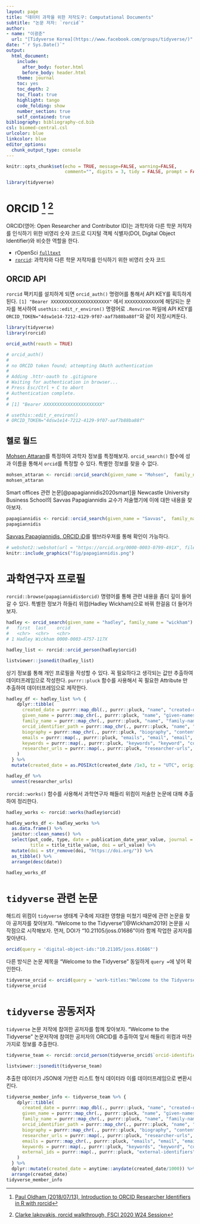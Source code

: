 ```yaml
---
layout: page
title: "데이터 과학을 위한 저작도구: Computational Documents"
subtitle: "논문 저자: `rorcid`"
author:
- name: "이광춘"
  url: "[Tidyverse Korea](https://www.facebook.com/groups/tidyverse/)"
date: "`r Sys.Date()`"
output:
  html_document: 
    include:
      after_body: footer.html
      before_body: header.html
    theme: journal
    toc: yes
    toc_depth: 2
    toc_float: true
    highlight: tango
    code_folding: show
    number_section: true
    self_contained: true
bibliography: bibliography-cd.bib
csl: biomed-central.csl
urlcolor: blue
linkcolor: blue
editor_options: 
  chunk_output_type: console
---
```


```r
knitr::opts_chunk$set(echo = TRUE, message=FALSE, warning=FALSE,
                      comment="", digits = 3, tidy = FALSE, prompt = FALSE, fig.align = 'center')

library(tidyverse)
```


# ORCID [^ORCID] [^rorcid-walkthrough] {#orcid-identifier}

[^ORCID]: [Paul Oldham (2018/07/13), Introduction to ORCID Researcher Identifiers in R with rorcid](https://www.pauloldham.net/introduction-to-orcid-with-rorcid/)

[^rorcid-walkthrough]: [Clarke Iakovakis, rorcid walkthrough, FSCI 2020 W24 Session ](https://ciakovx.github.io/rorcid.html)

ORCID(영어: Open Researcher and Contributor ID)는 과학자와 다른 학문 저작자를 인식하기 위한 비영리 숫자 코드로 디지털 객체 식별자(DOI, Digital Object Identifier)와 비슷한 역할을 한다.

- rOpenSci [`fulltext`](https://docs.ropensci.org/fulltext/index.html)
- [`rorcid`](https://github.com/ropensci/rorcid): 과학자와 다른 학문 저작자를 인식하기 위한 비영리 숫자 코드

## ORCID API {#orcid-api}

`rorcid` 팩키지를 설치하게 되면 `orcid_auth()` 명령어를 통해서 API KEY를 획득하게 된다.
`[1] "Bearer XXXXXXXXXXXXXXXXXXXXXX"` 에서 `XXXXXXXXXXXXX`에 해당되는 문자를 복사하여 `usethis::edit_r_environ()` 명령어로 `.Renviron` 파일에 API KEY를 `ORCID_TOKEN="4dsw1e14-7212-4129-9f07-aaf7b88ba88f"`와 같이 저장시켜둔다.

```r
library(tidyverse)
library(rorcid)

orcid_auth(reauth = TRUE)

# orcid_auth()
# 
# no ORCID token found; attempting OAuth authentication
# 
# Adding .httr-oauth to .gitignore
# Waiting for authentication in browser...
# Press Esc/Ctrl + C to abort
# Authentication complete.
# 
# [1] "Bearer XXXXXXXXXXXXXXXXXXXXXX"

# usethis::edit_r_environ()
# ORCID_TOKEN="4dsw1e14-7212-4129-9f07-aaf7b88ba88f"
```

## 헬로 월드 {#hello-world-orcid}

[Mohsen Attaran](https://scholar.google.com/citations?user=v2_17kMAAAAJ)를 특정하여 과학자 정보를 특정해보자.
`orcid_search()` 함수에 성과 이름을 통해서 `orcid`를 특정할 수 있다. 특별한 정보를 찾을 수 없다.

```r
mohsen_attaran <- rorcid::orcid_search(given_name = "Mohsen",  family_name = "Attaran")
mohsen_attaran
```

Smart offices 관련 논문[@papagiannidis2020smart]을 Newcastle University Business School의 Savvas Papagiannidis 교수가 저술했기에 이에 대한 내용을 찾아보자.


```r
papagiannidis <- rorcid::orcid_search(given_name = "Savvas",  family_name = "Papagiannidis")
papagiannidis
```

[Savvas Papagiannidis, ORCID iD](https://orcid.org/0000-0003-0799-491X)를 웹브라우져를 통해 확인이 가능하다.

```r
# webshot2::webshot(url = "https://orcid.org/0000-0003-0799-491X", file = "fig/papagiannidis.png")
knitr::include_graphics("fig/papagiannidis.png")
```

# 과학연구자 프로필 {#orcid-identifier-go-deeper}

`rorcid::browse(papagiannidis$orcid)` 명령어를 통해 관련 내용을 좀더 깊이 들어갈 수 있다.
특별한 정보가 하들리 위컴(Hadley Wickham)으로 바꿔 한걸음 더 들어가보자.

```r
hadley <- orcid_search(given_name = "hadley", family_name = "wickham")
#   first  last    orcid              
#   <chr>  <chr>   <chr>              
# 1 Hadley Wickham 0000-0003-4757-117X

hadley_list <- rorcid::orcid_person(hadley$orcid)

listviewer::jsonedit(hadley_list)
```

상기 정보를 통해 개인 프로필을 작성할 수 있다. 꼭 필요하다고 생각되는 값만 추출하여 데이터프레임으로 작성한다. `purrr::pluck` 함수를 사용해서 꼭 필요한 Attribute 만 추출하여 데이터프레임으로 제작한다.

```r
hadley_df <- hadley_list %>% {
    dplyr::tibble(
      created_date = purrr::map_dbl(., purrr::pluck, "name", "created-date", "value", .default=NA_character_),
      given_name = purrr::map_chr(., purrr::pluck, "name", "given-names", "value", .default=NA_character_),
      family_name = purrr::map_chr(., purrr::pluck, "name", "family-name", "value", .default=NA_character_),
      orcid_identifier_path = purrr::map_chr(., purrr::pluck, "name", "path", .default = NA_character_),
      biography = purrr::map_chr(., purrr::pluck, "biography", "content", .default=NA_character_),
      emails = purrr::map(., purrr::pluck, "emails", "email", "email", .default=NA_character_),
      keywords = purrr::map(., purrr::pluck, "keywords", "keyword", "content", .default=NA_character_),
      researcher_urls = purrr::map(., purrr::pluck, "researcher-urls", "researcher-url", "url.value",  .default=NA_character_)
    )
  } %>% 
  mutate(created_date = as.POSIXct(created_date /1e3, tz = "UTC", origin="1970-01-01 00:00:00" ))

hadley_df %>% 
  unnest(researcher_urls)
```

`rorcid::works()` 함수를 사용해서 과학연구자 해들리 위컴이 저술한 논문에 대해 추출하여 정리한다.

```r
hadley_works <- rorcid::works(hadley$orcid)

hadley_works_df <- hadley_works %>% 
  as.data.frame() %>% 
  janitor::clean_names() %>% 
  select(put_code, type, date = publication_date_year_value, journal = journal_title_value, 
         title = title_title_value, doi = url_value) %>% 
  mutate(doi = str_remove(doi, "https://doi.org/")) %>% 
  as_tibble() %>% 
  arrange(desc(date))

hadley_works_df
```

# `tidyverse` 관련 논문 {#tidyverse-papers}

해드리 위컴이 `tidyverse` 생태계 구축에 지대한 영향을 미쳤기 때문에 관련 논문을 찾아 공저자를 찾아보자.
"Welcome to the Tidyverse"[@Wickham2019] 논문을 시작점으로 시작해보자. 먼저, DOI가 "10.21105/joss.01686"이라 함께 작업한 공저자를 찾아낸다. 

```r
orcid(query = 'digital-object-ids:"10.21105/joss.01686"') 
```


다른 방식은 논문 제목을 "Welcome to the Tidyverse" 동일하게 `query = `에 넣어 확인한다.

```r
tidyverse_orcid <- orcid(query = 'work-titles:"Welcome to the Tidyverse"')
tidyverse_orcid
```


# `tidyverse` 공동저자 {#tidyverse-papers-coworkers}

`tidyverse` 논문 저작에 참여한 공저자를 함께 찾아보자. 
"Welcome to the Tidyverse" 논문저작에 참여한 공저자의 ORCID를 추출하여 앞서 해들리 위컴과 마찬가지로 정보를 추출한다.

```r
tidyverse_team <- rorcid::orcid_person(tidyverse_orcid$`orcid-identifier.path`)

listviewer::jsonedit(tidyverse_team)
```

추출한 데이터가 JSON에 기반한 리스트 형식 데이터라 이를 데이터프레임으로 변환시킨다.

```r
tidyverse_member_info <- tidyverse_team %>% {
    dplyr::tibble(
      created_date = purrr::map_dbl(., purrr::pluck, "name", "created-date", "value", .default=NA_character_),
      given_name = purrr::map_chr(., purrr::pluck, "name", "given-names", "value", .default=NA_character_),
      family_name = purrr::map_chr(., purrr::pluck, "name", "family-name", "value", .default=NA_character_),
      orcid_identifier_path = purrr::map_chr(., purrr::pluck, "name", "path", .default = NA_character_),
      biography = purrr::map_chr(., purrr::pluck, "biography", "content", .default=NA_character_),
      researcher_urls = purrr::map(., purrr::pluck, "researcher-urls", "researcher-url", .default=NA_character_),
      emails = purrr::map_chr(., purrr::pluck, "emails", "email", "email", .default=NA_character_),
      keywords = purrr::map(., purrr::pluck, "keywords", "keyword", "content", .default=NA_character_),
      external_ids = purrr::map(., purrr::pluck, "external-identifiers", "external-identifier", .default=NA_character_)
    )
  } %>%
  dplyr::mutate(created_date = anytime::anydate(created_date/1000)) %>% 
  arrange(created_date)
tidyverse_member_info
```

